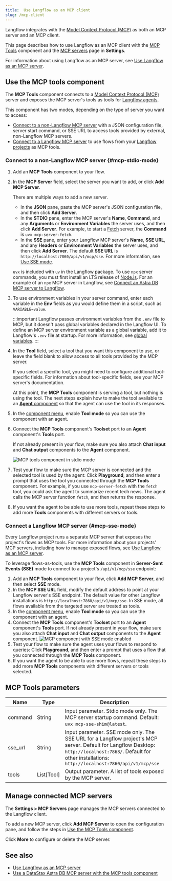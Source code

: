 ```yaml
---
title:  Use Langflow as an MCP client
slug: /mcp-client
---
```



Langflow integrates with the [Model Context Protocol (MCP)](https://modelcontextprotocol.io/introduction) as both an MCP server and an MCP client.

This page describes how to use Langflow as an MCP client with the [MCP Tools](#use-the-mcp-tools-component) component and the [MCP servers](#manage-connected-mcp-servers) page in **Settings**.

For information about using Langflow as an MCP server, see [Use Langflow as an MCP server](/mcp-server).

## Use the MCP tools component

The **MCP Tools** component connects to a [Model Context Protocol (MCP)](https://modelcontextprotocol.io/introduction) server and exposes the MCP server's tools as tools for [Langflow agents](/agents).

This component has two modes, depending on the type of server you want to access:

* [Connect to a non-Langflow MCP server](#mcp-stdio-mode) with a JSON configuration file, server start command, or SSE URL to access tools provided by external, non-Langflow MCP servers.
* [Connect to a Langflow MCP server](#mcp-sse-mode) to use flows from your [Langflow projects](/concepts-flows#projects) as MCP tools.

### Connect to a non-Langflow MCP server {#mcp-stdio-mode}

1. Add an **MCP Tools** component to your flow.

2. In the **MCP Server** field, select the server you want to add, or click <Icon name="Plus" aria-hidden="true"/> **Add MCP Server**.

    There are multiple ways to add a new server.

    * In the **JSON** pane, paste the MCP server's JSON configuration file, and then click **Add Server**.
    * In the **STDIO** pane, enter the MCP server's **Name**, **Command**, and any **Arguments** or **Environment Variables** the server uses, and then click **Add Server**.
    For example, to start a [Fetch](https://github.com/modelcontextprotocol/servers/tree/main/src/fetch) server, the **Command** is `uvx mcp-server-fetch`.
    * In the **SSE** pane, enter your Langflow MCP server's **Name**, **SSE URL**, and any **Headers** or **Environment Variables** the server uses, and then click **Add Server**.
    The default **SSE URL** is `http://localhost:7860/api/v1/mcp/sse`. For more information, see [Use SSE mode](#mcp-sse-mode).

    `uvx` is included with `uv` in the Langflow package.
    To use `npx` server commands, you must first install an LTS release of [Node.js](https://docs.npmjs.com/downloading-and-installing-node-js-and-npm).
    For an example of an `npx` MCP server in Langflow, see [Connect an Astra DB MCP server to Langflow](/mcp-component-astra).

3. To use environment variables in your server command, enter each variable in the **Env** fields as you would define them in a script, such as `VARIABLE=value`.

    :::important
    Langflow passes environment variables from the `.env` file to MCP, but it doesn't pass global variables declared in the Langflow UI.
    To define an MCP server environment variable as a global variable, add it to Langflow's `.env` file at startup.
    For more information, see [global variables](/configuration-global-variables).
    :::

4. In the **Tool** field, select a tool that you want this component to use, or leave the field blank to allow access to all tools provided by the MCP server.

    If you select a specific tool, you might need to configure additional tool-specific fields. For information about tool-specific fields, see your MCP server's documentation.

    At this point, the **MCP Tools** component is serving a tool, but nothing is using the tool. The next steps explain how to make the tool available to an [**Agent** component](/components-agents) so that the agent can use the tool in its responses.

5. In the [component menu](/concepts-components#component-menus), enable **Tool mode** so you can use the component with an agent.

6. Connect the **MCP Tools** component's **Toolset** port to an **Agent** component's **Tools** port.

    If not already present in your flow, make sure you also attach **Chat input** and **Chat output** components to the **Agent** component.

    ![MCP tools component in stdio mode](/img/component-mcp-stdio.png)

7.  Test your flow to make sure the MCP server is connected and the selected tool is used by the agent: Click **Playground**, and then enter a prompt that uses the tool you connected through the **MCP Tools** component.
For example, if you use `mcp-server-fetch` with the `fetch` tool, you could ask the agent to summarize recent tech news. The agent calls the MCP server function `fetch`, and then returns the response.

8. If you want the agent to be able to use more tools, repeat these steps to add more **Tools** components with different servers or tools.

### Connect a Langflow MCP server {#mcp-sse-mode}

Every Langflow project runs a separate MCP server that exposes the project's flows as MCP tools.
For more information about your projects' MCP servers, including how to manage exposed flows, see [Use Langflow as an MCP server](/mcp-server).

To leverage flows-as-tools, use the **MCP Tools** component in **Server-Sent Events (SSE)** mode to connect to a project's `/api/v1/mcp/sse` endpoint:

1. Add an **MCP Tools** component to your flow, click <Icon name="Plus" aria-hidden="true"/> **Add MCP Server**, and then select **SSE** mode.
2. In the **MCP SSE URL** field, modify the default address to point at your Langflow server's SSE endpoint. The default value for other Langflow installations is `http://localhost:7860/api/v1/mcp/sse`.
In SSE mode, all flows available from the targeted server are treated as tools.
3. In the [component menu](/concepts-components#component-menus), enable **Tool mode** so you can use the component with an agent.
4. Connect the **MCP Tools** component's **Toolset** port to an **Agent** component's **Tools** port. If not already present in your flow, make sure you also attach **Chat input** and **Chat output** components to the **Agent** component.
![MCP component with SSE mode enabled](/img/component-mcp-sse-mode.png)
5. Test your flow to make sure the agent uses your flows to respond to queries: Click **Playground**, and then enter a prompt that uses a flow that you connected through the **MCP Tools** component.
6. If you want the agent to be able to use more flows, repeat these steps to add more **MCP Tools** components with different servers or tools selected.

## MCP Tools parameters

| Name | Type | Description |
|------|------|-------------|
| command | String | Input parameter. Stdio mode only. The MCP server startup command. Default: `uvx mcp-sse-shim@latest`. |
| sse_url | String | Input parameter. SSE mode only. The SSE URL for a Langflow project's MCP server. Default for Langflow Desktop: `http://localhost:7868/`. Default for other installations: `http://localhost:7860/api/v1/mcp/sse` |
| tools | List[Tool] | Output parameter. A list of tools exposed by the MCP server. |

## Manage connected MCP servers

The **Settings > MCP Servers** page manages the MCP servers connected to the Langflow client.

To add a new MCP server, click <Icon name="Plus" aria-hidden="true"/> **Add MCP Server** to open the configuration pane, and follow the steps in [Use the MCP Tools component](#use-the-mcp-tools-component).

Click <Icon name="Ellipsis" aria-hidden="true"/> **More** to configure or delete the MCP server.

## See also

- [Use Langflow as an MCP server](/mcp-server)
- [Use a DataStax Astra DB MCP server with the MCP tools component](/mcp-component-astra)